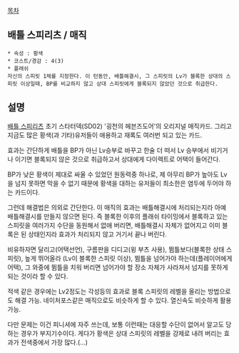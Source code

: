 [[목차]]

== 배틀 스피리츠 / 매직 ==
 * 속성 : 황색
 * 코스트/경감 : 4(3)
 * 플래쉬
 자신의 스피릿 1체를 지정한다. 이 턴동안, 배틀해결시, 그 스피릿의 Lv가 블록한 상대의 스피릿 이상일때, BP를 비교하지 않고 상대 스피릿에게 블록되지 않았던 것으로 취급한다.

== 설명 ==
[[배틀 스피리츠]] 초기 스타터덱(SD02) '굉천의 헤븐즈도어'의 오리지널 매직카드. 그리고 지금도 많은 황색(과 기타)유저들이 애용하고 재록도 여러번 되고 있는 카드.

효과는 간단하게 배틀을 BP가 아닌 Lv승부로 바꾸고 한술 더 떠서 Lv 승부에서 비기거나 이기면 블록되지 않은 것으로 취급하고서 상대에게 다이렉트로 어택이 들어간다.

BP가 낮은 황색이 제대로 싸울 수 있었던 원동력중 하나로, 제 아무리 BP가 높아도 Lv을 넘지 못하면 막을 수 없기 때문에 황색을 대하는 유저들이 최소한은 염두에 두어야 하는 카드이다.

그런데 해결법은 의외로 간단한다. 이 매직의 효과는 배틀해결시에 처리되는지라 아예 배틀해결시를 만들지 않으면 된다. 즉 블록한 이후의 플래쉬 타이밍에서 블록하고 있는 스피릿을 여러가지 수단을 동원해서 없애 버리면, 배틀해결시 자체가 없어지고 이미 블록은 된 상태인지라 효과가 처리되지 않고 거기서 끝나 버린다. 

비유하자면 달리고(어택선언), 구름판을 디디고(윙 부츠 사용), 뜀틀보다(블록한 상태 스피릿), 높게 뛰어올라 (Lv이 블록한 스피릿 이상), 뜀틀을 넘어가야 하는데(플레이어에게 어택), 그 와중에 뜀틀을 치워 버리면 넘어가야 할 장소 자체가 사라져서 넘지를 못하게 되는 것이라 할 수 있다.

적색 같은 경우에는 Lv2정도는 각성등의 효과로 블록 스피릿의 레벨을 올리는 방법으로도 해결 가능. 네이처포스같은 매직으로도 비슷하게 할 수 있다. 열신속도 비슷하게 활용 가능.

다만 문제는 이건 피니셔에 자주 쓰는데, 보통 이런때는 대응할 수단이 없어서 알고도 당하는 경우가 부지기수이다. 게다가 황색은 상대 스피릿의 레벨을 강제로 내려 버리는 효과가 전색중에서 가장 많다.(…)
